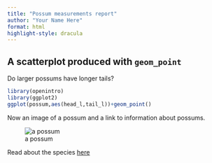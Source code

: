 ```yaml
---
title: "Possum measurements report"
author: "Your Name Here"
format: html
highlight-style: dracula
---
```


## A scatterplot produced with `geom_point`

Do larger possums have longer tails?

```r
library(openintro)
library(ggplot2)
ggplot(possum,aes(head_l,tail_l))+geom_point()
```

Now an image of a possum and a link to information about possums.

![a possum](https://media.australian.museum/media/dd/images/Screen_Shot_2018-11-29_at_4.37.29_pm.16c0b9d.width-800.a419962.png)


Read about the species [here](https://australian.museum/learn/animals/mammals/mammology-collection-mountain-brushtail-possum/)